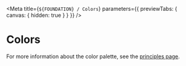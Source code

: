 
<Meta title={`${FOUNDATION} / Colors`} parameters={{ previewTabs: { canvas: { hidden: true } } }} />

# Colors

For more information about the color palette, see the [principles page](https://ahoy.teamleader.design/3547946e7/p/015bf2-color/b/66edd6).
